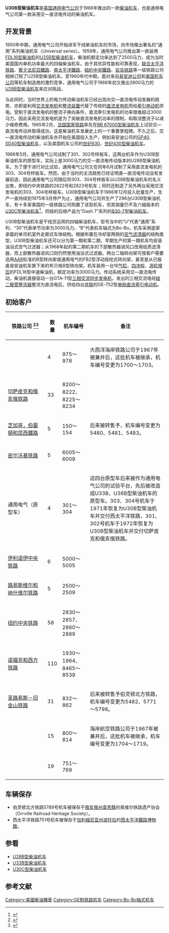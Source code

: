 {{noteTA
|G1=Railway
}}
{{Infobox Locomotive
| name = U30B
| image = MILW U30B 5601.jpg
| caption = [[密尔沃基铁路|密尔沃基铁路]]的U30B型柴油机车（1979年）
| type = [[柴油机车|柴油机车]]
| origin = {{USA}}
| designer = 
| builder = [[通用电气|通用电气]]
| buildmodel = 
| serialnumber = 
| builddate  = 1966年—1975年
| totalproduction  = 296台
| user = 
| aarwheels = B-B
| uicclass = [[Bo'Bo'|Bo'Bo']]
| gauge = 1,435毫米
| bogies = 
| wheeldiameter = 1,016毫米（40英寸）
| axleload = 
| wheelbase = 
| minimumcurve = 
| length = 18,338毫米（60英尺2英寸）
| width = 3,022毫米（9英尺11英寸）
| height = 4,674毫米（15英尺4英寸）
| framesize = 
| weight = 116公吨／127美吨（254,800磅）
| fueltype = 
| fuelcap = 
| lubecap = 
| coolantcap = 
| watercap = 
| sandcap = 
| enginetype =  [[通用电气7FDL系列柴油机|FDL16]]
| enginepower = 3,000马力
| transmission = 交—直流电
| generator =  GTA-11
| cylindercount = 
| cylindersize = 
| tractionmotors = GE-752
| topspeed = 113公里/小时（70英里/小时）
| sustainedspeed = 17公里/小时（10.7英里/小时）
| poweroutput = 
| tractiveeffort = 311千牛（70,000磅，起动）<br />285千牛（64,000磅，持续）
| locobrakes = [[空气制动|空气制动]]、[[电阻制动|电阻制动]]
| locobrakepower = 
| locobrakeforce = 
| trainbrakes = 
| safety = 
| notes =
}}
'''U30B型柴油机车'''是[[美国|美国]][[通用电气|通用电气公司]]于1966年推出的一款[[柴油机车|柴油机车]]，也是通用电气公司第一款采用交—直流电传动的柴油机车。

==开发背景==
1950年中期，通用电气公司开始进军干线柴油机车的市场，向市场推出著名的“通用”系列柴油机车（Universal series）。1959年，通用电气公司推出第一款装用[[通用电气7FDL系列柴油机|FDL16型]][[柴油机|柴油机]]的[[U25B型柴油机车|U25B型柴油机车]]，柴油机额定功率达到了2500马力，成为当时美国国内单机功率最大的四轴柴油机车。由于其优异性能和可靠表现，[[联合太平洋铁路|联合太平洋铁路]]、[[賓夕法尼亞鐵路|賓夕法尼亞鐵路]]、[[南太平洋鐵路|南太平洋鐵路]]、[[紐約中央鐵路|紐約中央鐵路]]、[[芝加哥，岩島和太平洋鐵路|岩岛铁路]]等一级铁路公司相继订购了U25B型柴油机车。至1960年代中期，面对来自[[易安迪|易安迪公司]]和[[美国机车公司|美国机车公司]]等机车制造商的激烈竞争，通用电气公司于1966年初又推出2800马力的[[U28B型柴油机车|U28B型柴油机车]]来应对挑战。

与此同时，当时世界上的电力传动柴油机车已经出现向交—直流电传动发展的趋势，亦即是利用[[交流發電機|交流发电机]]和[[整流器|整流装置]]代替了传统的[[直流發電機|直流发电机]]而给[[牽引電動機|牵引电动机]]供电。受制于直流发电机的整流子换向条件，直流牵引发电机的功率很难超过3000马力，因此采用交流发电机是为了突破直流发电机功率的限制，和取消整流子以减少维修费用。1965年2月，[[法国国家铁路|法国国家铁路]]率先在[[BB_67000型柴油机车|BB 67000型柴油机车]]上试验交—直流电传动并取得成功，这是柴油机车发展史上的一个重要里程碑。不久之后，交—直流电传动的柴油机车亦开始在美国投入生产，例如易安迪公司的[[GP40型柴油机车|GP40]]、[[SD40型柴油机车|SD40型柴油机车]]，以及美国机车公司的[[世纪630型柴油机车|世纪630]]、[[世纪430型柴油机车|世纪430型柴油机车]]。

1966年5月，通用电气公司试制了301、302号样板车，这两台机车作为U30B型柴油机车的原型车，实际上是3000马力的交—直流电传动版本的U28B型柴油机车。为了便于进行对比试验，通用电气公司又在同年6月试制了采用直流发电机的303、304号样板车。然而，由于当时的主流趋势已经证明直—直流电传动没有发展前途，因此通用电气公司随后将303、304号样板车以U28B型柴油机车的名义出售，即纽约中央铁路的2822号和2823号机车；同时还制造了另外两台采用交流发电机的303、304号样板车。U30B型柴油机车于1966年12月投入批量生产，生产一直持续到1975年3月停产为止，通用电气公司共生产了296台U30B型柴油机车，有十多家美国的一级铁路公司购置了该型机车，但其销量仍不及六轴版本的[[U30C型柴油机车|U30C型柴油机车]]<ref>{{Cite web |url=http://www.american-rails.com/ge-u30b.html |title=The GE U30B |accessdate=2014-05-02 |publisher=American-Rails |date= |archive-date=2017-10-19 |archive-url=https://web.archive.org/web/20171019181408/http://www.american-rails.com/ge-u30b.html |dead-url=no }}</ref>。同级的后继产品为“Dash 7”系列的[[B30-7型柴油机车|B30-7型柴油机车]]。

U30B型柴油机车是干线货运用的四轴柴油机车，型号当中的“U”代表“通用”系列、“30”代表单节功率为3000马力、“B”代表机车轴式为Bo-Bo。机车采用底架承载的单司机室外走廊式车体结构。根据布置在冷却室两侧的[[空气滤清器|空气滤清器]]的结构类型，U30B型柴油机车还可以分为第一期和第二期，早期生产的第一期机车均安装油浴式空气过滤器；从1968年起的第二期机车的下部散热器进风口改用纸质滤清器，而上部散热器进风口则仍然使用油浴式过滤器。两台二轴转向架可按客户需要选用[[美国铁路协会|AAR]]标准的B型转向架或通用电气的FB2型浮动摇枕式转向架，甚至是从已报废易安迪机车换下来的布贝格B型转向架。机车装用一台16[[气缸|气缸]]、[[四冲程|四冲程]]、[[渦輪增壓器|涡轮增压]]的FDL16型中速柴油机，额定功率为3000马力。传动系统采用交—直流电传动，柴油机直接驱动一台GTA-11型[[三相交流电|三相交流]][[交流發電機|同步发电机]]，发出的三相交流电经[[硅|硅]][[二極管|二极管]][[整流器|整流器]]整流为直流电后，供给四台[[並聯電路|并联]]的GE-752型[[直流电动机|串励直流]][[牽引電動機|牵引电动机]]。

==初始客户==
{| class="wikitable" style=text-align:center
! style="width:25%;"| 铁路公司 <ref>{{Cite web |url=http://www.thedieselshop.us/GE%20U30B.HTML |title=General Electric U30B roster |accessdate=2014-04-28 |publisher=Motive Power Rosters |date= |archive-date=2018-04-07 |archive-url=https://web.archive.org/web/20180407122840/http://www.thedieselshop.us/GE%20U30B.HTML |dead-url=no }}</ref><ref>{{Cite web |url=http://www.trainweb.org/jaydeet/u30b.htm |title=GE's U30B - Original Owners |accessdate=2014-04-28 |publisher=Diesel Locomotive Rosters |date= |archive-date=2021-02-27 |archive-url=https://web.archive.org/web/20210227131620/http://www.trainweb.org/jaydeet/u30b.htm |dead-url=no }}</ref>
! style="width:5%;"| 数量
! 机车编号
! 备注
|-
|{{tsl|en|Atlantic Coast Line Railroad|大西洋海岸铁路}} || 4 || 975～978 || align=left| 大西洋海岸铁路公司于1967年被兼并后，这批机车被{{tsl|en|Seaboard Coast Line Railroad|海岸沿海铁路}}继承，机车编号变更为1700～1703。
|-
|[[切萨皮克和俄亥俄铁路|切萨皮克和俄亥俄铁路]] || 33 || 8200～8222、8225～8234 || align=left| 
|-
|[[芝加哥，伯靈頓和昆西鐵路|芝加哥，伯靈頓和昆西鐵路]] || 5 || 150～154 || align=left| 后来被转售予{{tsl|en|Burlington Northern|伯林顿北方铁路}}，机车编号变更为5480、5481、5483。
|-
|[[密尔沃基铁路|密尔沃基铁路]] || 5 || 6005～6009 || align=left| 
|- 
| 通用电气（原型车） || 4 || 301～304 || align=left| 这四台原型车后来被作为通用电气公司的试验平台，先后被改造成U33B、U36B型柴油机车的原型车。303、304号机车于1971年恢复为U30B型柴油机车并交付西太平洋铁路，301、302号机车于1972年恢复为U30B型柴油机车并交付切萨皮克和俄亥俄铁路。
|-
|[[伊利诺伊中央铁路|伊利诺伊中央铁路]] || 6 || 5000～5005 || align=left| 
|- 
|[[路易斯维尔和纳什维尔铁路|路易斯维尔和纳什维尔铁路]] || 5 || 2500～2509 || align=left| 
|-
|[[纽约中央铁路|纽约中央铁路]] || 58 || 2830～2857、2860～2889 || align=left|
|-
|[[诺福克和西方铁路|诺福克和西方铁路]] || 110  || 1930～1964、8465～8539 || align=left| 
|- 
|[[圣路易斯－旧金山铁路|圣路易斯－旧金山铁路]] || 31 || 832～862 || align=left| 后来被转售予伯灵顿北方铁路，机车编号变更为5482、5771～5798。
|-
|{{tsl|en|Seaboard Air Line Railroad|海岸航空铁路}} || 15 || 800～814 || align=left| 海岸航空铁路公司于1967年被兼并后，这批机车被{{tsl|en|Seaboard Coast Line Railroad|海岸沿海铁路}}继承，机车编号变更为1704～1719。
|-
|{{tsl|en|Western Pacific Railroad|西太平洋铁路}} || 19 || 751～769 || align=left| 
|}

==车辆保存==
* 伯灵顿北方铁路5789号机车被保存于[[俄亥俄州|俄亥俄州]][[韋恩縣_(俄亥俄州)|韋恩縣]]的奥维尔铁路遗产协会（Orrville Railroad Heritage Society）。
* 西太平洋铁路751号机车被保存于[[加利福尼亚州|加利福尼亚州]][[波托拉_(加利福尼亚州)|波托拉]]的[[西太平洋鐵路博物館|西太平洋鐵路博物館]]。

==参看==
{{Portal|鐵路}}
* [[U28B型柴油机车|U28B型柴油机车]]
* [[U33B型柴油机车|U33B型柴油机车]]
* [[U30C型柴油机车|U30C型柴油机车]]

==参考文献==
{{Reflist}}

{{通用電氣柴油機車}}

{{DEFAULTSORT:U30B}}
[[Category:美國柴油機車|Category:美國柴油機車]]
[[Category:GE制铁路机车|Category:GE制铁路机车]]
[[Category:Bo-Bo轴式机车|Category:Bo-Bo轴式机车]]